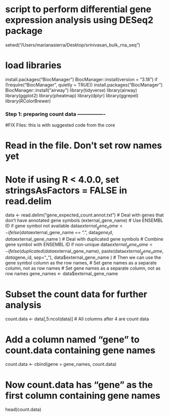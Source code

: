 # script to perform differential gene expression analysis using DESeq2 package
setwd("/Users/marianasierra/Desktop/srinivasan_bulk_rna_seq")

# load libraries
install.packages("BiocManager")
BiocManager::install(version = "3.18")
if (!require("BiocManager", quietly = TRUE))
  install.packages("BiocManager")
BiocManager::install("airway")
library(tidyverse)
library(airway)
library(ggplot2)
library(pheatmap)
library(dplyr)
library(ggrepel)
library(RColorBrewer)

### Step 1: preparing count data ----------------
#FIX Files: this is with suggested code from the core

# Read in the file. Don't set row names yet
# Note if using R < 4.0.0, set stringsAsFactors = FALSE in read.delim
data <- read.delim("gene_expected_count.annot.txt")
# Deal with genes that don't have annotated gene symbols (external_gene_name)
# Use ENSEMBL ID if gene symbol not available
data$external_gene_name <- ifelse(
  data$external_gene_name == ".",
  data$gene_id,
  data$external_gene_name
)
# Deal with duplicated gene symbols
# Combine gene symbol with ENSEMBL ID if non-unique
data$external_gene_name <- ifelse(
  duplicated(data$external_gene_name),
  paste(data$external_gene_name, data$gene_id, sep="_"),
  data$external_gene_name
)
# Then we can use the gene symbol column as the row names,
# Set gene names as a separate column, not as row names
# Set gene names as a separate column, not as row names
gene_names <- data$external_gene_name

# Subset the count data for further analysis
count.data <- data[,5:ncol(data)] # All columns after 4 are count data

# Add a column named "gene" to count.data containing gene names
count.data <- cbind(gene = gene_names, count.data)

# Now count.data has "gene" as the first column containing gene names
head(count.data)


